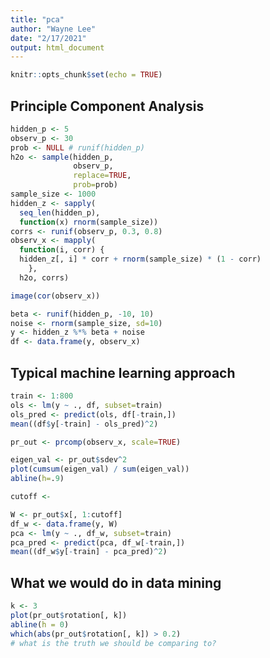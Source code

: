 ```yaml
---
title: "pca"
author: "Wayne Lee"
date: "2/17/2021"
output: html_document
---
```


```r
knitr::opts_chunk$set(echo = TRUE)
```

## Principle Component Analysis

```r
hidden_p <- 5
observ_p <- 30
prob <- NULL # runif(hidden_p)
h2o <- sample(hidden_p,
              observ_p,
              replace=TRUE,
              prob=prob)
sample_size <- 1000
hidden_z <- sapply(
  seq_len(hidden_p),
  function(x) rnorm(sample_size))
corrs <- runif(observ_p, 0.3, 0.8)
observ_x <- mapply(
  function(i, corr) {
  hidden_z[, i] * corr + rnorm(sample_size) * (1 - corr)
    },
  h2o, corrs)

image(cor(observ_x))

beta <- runif(hidden_p, -10, 10)
noise <- rnorm(sample_size, sd=10)
y <- hidden_z %*% beta + noise
df <- data.frame(y, observ_x)
```

## Typical machine learning approach
```r
train <- 1:800
ols <- lm(y ~ ., df, subset=train)
ols_pred <- predict(ols, df[-train,])
mean((df$y[-train] - ols_pred)^2)

pr_out <- prcomp(observ_x, scale=TRUE)

eigen_val <- pr_out$sdev^2 
plot(cumsum(eigen_val) / sum(eigen_val))
abline(h=.9)

cutoff <- 

W <- pr_out$x[, 1:cutoff]
df_w <- data.frame(y, W)
pca <- lm(y ~ ., df_w, subset=train)
pca_pred <- predict(pca, df_w[-train,])
mean((df_w$y[-train] - pca_pred)^2)
```


## What we would do in data mining
```r
k <- 3
plot(pr_out$rotation[, k])
abline(h = 0)
which(abs(pr_out$rotation[, k]) > 0.2)
# what is the truth we should be comparing to?



```